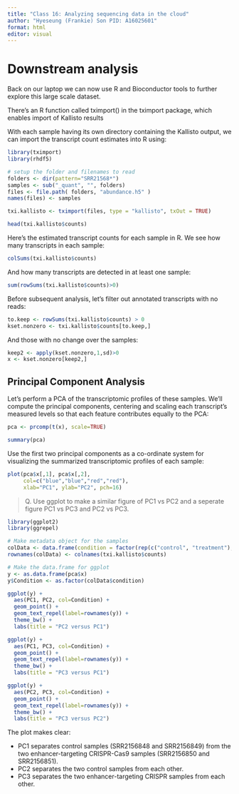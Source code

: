 ```yaml
---
title: "Class 16: Analyzing sequencing data in the cloud"
author: "Hyeseung (Frankie) Son PID: A16025601"
format: html
editor: visual
---
```

# Downstream analysis

Back on our laptop we can now use R and Bioconductor tools to further explore this large scale dataset.

There's an R function called tximport() in the tximport package, which enables import of Kallisto results

With each sample having its own directory containing the Kallisto output, we can import the transcript count estimates into R using:

```r
library(tximport)
library(rhdf5)

# setup the folder and filenames to read
folders <- dir(pattern="SRR21568*")
samples <- sub("_quant", "", folders)
files <- file.path( folders, "abundance.h5" )
names(files) <- samples

txi.kallisto <- tximport(files, type = "kallisto", txOut = TRUE)
```

```r
head(txi.kallisto$counts)
```
Here's the estimated transcript counts for each sample in R. We see how many transcripts in each sample:

```r
colSums(txi.kallisto$counts)
```

And how many transcripts are detected in at least one sample:

```r
sum(rowSums(txi.kallisto$counts)>0)
```

Before subsequent analysis, let's filter out annotated transcripts with no reads:

```r
to.keep <- rowSums(txi.kallisto$counts) > 0
kset.nonzero <- txi.kallisto$counts[to.keep,]
```

And those with no change over the samples:

```r
keep2 <- apply(kset.nonzero,1,sd)>0
x <- kset.nonzero[keep2,]
```

## Principal Component Analysis

Let's perform a PCA of the transcriptomic profiles of these samples. We'll compute the principal components, centering and scaling each transcript’s measured levels so that each feature contributes equally to the PCA:

```r
pca <- prcomp(t(x), scale=TRUE)

summary(pca)
```

Use the first two principal components as a co-ordinate system for visualizing the summarized transcriptomic profiles of each sample:

```r
plot(pca$x[,1], pca$x[,2],
     col=c("blue","blue","red","red"),
     xlab="PC1", ylab="PC2", pch=16)
```

> Q. Use ggplot to make a similar figure of PC1 vs PC2 and a seperate figure PC1 vs PC3 and PC2 vs PC3.

```r
library(ggplot2)
library(ggrepel)

# Make metadata object for the samples
colData <- data.frame(condition = factor(rep(c("control", "treatment"), each = 2)))
rownames(colData) <- colnames(txi.kallisto$counts)

# Make the data.frame for ggplot 
y <- as.data.frame(pca$x)
y$Condition <- as.factor(colData$condition)

ggplot(y) +
  aes(PC1, PC2, col=Condition) +
  geom_point() +
  geom_text_repel(label=rownames(y)) +
  theme_bw() +
  labs(title = "PC2 versus PC1")

ggplot(y) +
  aes(PC1, PC3, col=Condition) +
  geom_point() +
  geom_text_repel(label=rownames(y)) +
  theme_bw() +
  labs(title = "PC3 versus PC1")

ggplot(y) +
  aes(PC2, PC3, col=Condition) +
  geom_point() +
  geom_text_repel(label=rownames(y)) +
  theme_bw() + 
  labs(title = "PC3 versus PC2")
```

The plot makes clear: 

- PC1 separates control samples (SRR2156848 and SRR2156849) from the two enhancer-targeting CRISPR-Cas9 samples (SRR2156850 and SRR2156851). 
- PC2 separates the two control samples from each other.
- PC3 separates the two enhancer-targeting CRISPR samples from each other.